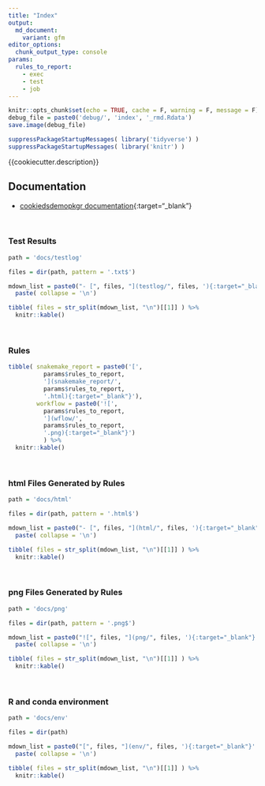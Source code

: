 ```yaml
---
title: "Index"
output: 
  md_document:
    variant: gfm
editor_options:
  chunk_output_type: console
params:
  rules_to_report:
    - exec
    - test
    - job
---
```

<!-- 
The content rendered from this file is used for the jekyll github page.
-->

```r
knitr::opts_chunk$set(echo = TRUE, cache = F, warning = F, message = F)
debug_file = paste0('debug/', 'index', '_rmd.Rdata')
save.image(debug_file)
```


```r
suppressPackageStartupMessages( library('tidyverse') )
suppressPackageStartupMessages( library('knitr') )
```
{{cookiecutter.description}}

## Documentation

- [cookiedsdemopkgr documentation](https://erblast.github.io/cookie_ds_demo//cookiedsdemopkgr/index.html){:target="_blank"}

<br> 

### Test Results

```r

path = 'docs/testlog'

files = dir(path, pattern = '.txt$')

mdown_list = paste0("- [", files, "](testlog/", files, '){:target="_blank"}' ) %>%
  paste( collapse = '\n')

tibble( files = str_split(mdown_list, "\n")[[1]] ) %>%
  knitr::kable()
```

<br> 

### Rules

```r
tibble( snakemake_report = paste0('[',
          params$rules_to_report,
          '](snakemake_report/',
          params$rules_to_report,
          '.html){:target="_blank"}'),
        workflow = paste0('![',
          params$rules_to_report,
          '](wflow/',
          params$rules_to_report,
          '.png){:target="_blank"}')
          ) %>%
  knitr::kable()
```

<br> 


### html Files Generated by Rules

```r

path = 'docs/html'

files = dir(path, pattern = '.html$')

mdown_list = paste0("- [", files, "](html/", files, '){:target="_blank"}' ) %>%
  paste( collapse = '\n')

tibble( files = str_split(mdown_list, "\n")[[1]] ) %>%
  knitr::kable()
```

<br> 

### png Files Generated by Rules

```r

path = 'docs/png'

files = dir(path, pattern = '.png$')

mdown_list = paste0("![", files, "](png/", files, '){:target="_blank"}' ) %>%
  paste( collapse = '\n')

tibble( files = str_split(mdown_list, "\n")[[1]] ) %>%
  knitr::kable()
```

<br> 


### R and conda environment

```r

path = 'docs/env'

files = dir(path)

mdown_list = paste0("[", files, "](env/", files, '){:target="_blank"}' ) %>%
  paste( collapse = '\n')

tibble( files = str_split(mdown_list, "\n")[[1]] ) %>%
  knitr::kable()
```

<br> 
